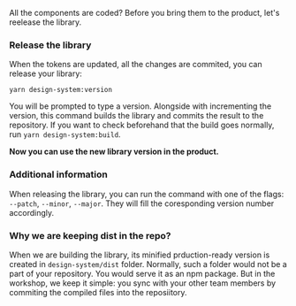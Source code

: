 




All the components are coded? Before you bring them to the product,
let's reelease the library.

### Release the library

When the tokens are updated, all the changes are commited,
you can release your library:


```
yarn design-system:version
```
You will be prompted to type a version.
Alongside with incrementing the version, this command builds the library and
commits the result to the repository. If you want to check beforehand that the
build goes normally, run `yarn design-system:build`.

**Now you can use the new library version in the product.**

### Additional information

When releasing the library, you can run the command with one of
the flags: `--patch`, `--minor`, `--major`. They will fill the coresponding
version number accordingly.


### Why we are keeping dist in the repo?

When we are building the library, its minified prduction-ready version
is created in  `design-system/dist` folder.
Normally, such a folder would not be a part of your repository. You would serve it as an
npm package. But in the workshop, we keep it simple: you sync with your other
team members by commiting the compiled files into the reposiitory.

